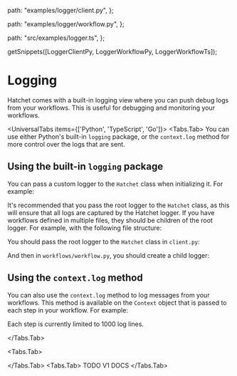 
  path: "examples/logger/client.py",
};

  path: "examples/logger/workflow.py",
};

  path: "src/examples/logger.ts",
};

  getSnippets([LoggerClientPy, LoggerWorkflowPy, LoggerWorkflowTs]);

# Logging

Hatchet comes with a built-in logging view where you can push debug logs from your workflows. This is useful for debugging and monitoring your workflows.

<UniversalTabs items={['Python', 'TypeScript', 'Go']}>
  <Tabs.Tab>
You can use either Python's built-in `logging` package, or the `context.log` method for more control over the logs that are sent.

## Using the built-in `logging` package

You can pass a custom logger to the `Hatchet` class when initializing it. For example:

<GithubSnippet src={LoggerClientPy} target="RootLogger" />

It's recommended that you pass the root logger to the `Hatchet` class, as this will ensure that all logs are captured by the Hatchet logger. If you have workflows defined in multiple files, they should be children of the root logger. For example, with the following file structure:

<FileTree>
  <FileTree.File name="client.py" />
  <FileTree.File name="worker.py" />
  <FileTree.Folder name="workflows" defaultOpen>
    <FileTree.File name="workflow.py" />
  </FileTree.Folder>
</FileTree>

You should pass the root logger to the `Hatchet` class in `client.py`:

<GithubSnippet src={LoggerClientPy} target="RootLogger" />

And then in `workflows/workflow.py`, you should create a child logger:

<GithubSnippet src={LoggerWorkflowPy} target="LoggingWorkflow" />

## Using the `context.log` method

You can also use the `context.log` method to log messages from your workflows. This method is available on the `Context` object that is passed to each step in your workflow. For example:

<GithubSnippet src={LoggerWorkflowPy} target="ContextLogger" />

Each step is currently limited to 1000 log lines.

</Tabs.Tab>

<Tabs.Tab>

<GithubSnippet src={LoggerWorkflowTs} target="Logger" />

</Tabs.Tab>
<Tabs.Tab>
TODO V1 DOCS
</Tabs.Tab>

</UniversalTabs>
